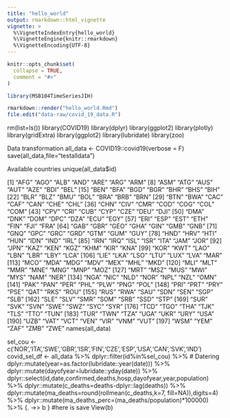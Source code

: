 ```yaml
---
title: "hello_world"
output: rmarkdown::html_vignette
vignette: >
  %\VignetteIndexEntry{hello_world}
  %\VignetteEngine{knitr::rmarkdown}
  %\VignetteEncoding{UTF-8}
---
```


```r
knitr::opts_chunk$set(
  collapse = TRUE,
  comment = "#>"
)
```

```r
library(MSB104TimeSeriesJIH)
```


```r
rmarkdown::render("hello_world.Rmd")
file.edit("data-raw/covid_19_data.R")
```
rm(list=ls())
library(COVID19)
library(dplyr)
library(ggplot2)
library(plotly)
library(gridExtra)
library(ggplot2)
library(lubridate)
library(zoo)

Data transformation
all_data <- COVID19::covid19(verbose = F)
save(all_data,file="testalldata")

Available countries
unique(all_data$id)

[1] "AFG" "AGO" "ALB" "AND" "ARE" "ARG" "ARM"
[8] "ASM" "ATG" "AUS" "AUT" "AZE" "BDI" "BEL"
[15] "BEN" "BFA" "BGD" "BGR" "BHR" "BHS" "BIH"
[22] "BLR" "BLZ" "BMU" "BOL" "BRA" "BRB" "BRN"
[29] "BTN" "BWA" "CAC" "CAF" "CAN" "CHE" "CHL"
[36] "CHN" "CIV" "CMR" "COD" "COG" "COL" "COM"
[43] "CPV" "CRI" "CUB" "CYP" "CZE" "DEU" "DJI"
[50] "DMA" "DNK" "DOM" "DPC" "DZA" "ECU" "EGY"
[57] "ERI" "ESP" "EST" "ETH" "FIN" "FJI" "FRA"
[64] "GAB" "GBR" "GEO" "GHA" "GIN" "GMB" "GNB"
[71] "GNQ" "GPC" "GRC" "GRD" "GTM" "GUM" "GUY"
[78] "HND" "HRV" "HTI" "HUN" "IDN" "IND" "IRL"
[85] "IRN" "IRQ" "ISL" "ISR" "ITA" "JAM" "JOR"
[92] "JPN" "KAZ" "KEN" "KGZ" "KHM" "KIR" "KNA"
[99] "KOR" "KWT" "LAO" "LBN" "LBR" "LBY" "LCA"
[106] "LIE" "LKA" "LSO" "LTU" "LUX" "LVA" "MAR"
[113] "MCO" "MDA" "MDG" "MDV" "MEX" "MHL" "MKD"
[120] "MLI" "MLT" "MMR" "MNE" "MNG" "MNP" "MOZ"
[127] "MRT" "MSZ" "MUS" "MWI" "MYS" "NAM" "NER"
[134] "NGA" "NIC" "NLD" "NOR" "NPL" "NZL" "OMN"
[141] "PAK" "PAN" "PER" "PHL" "PLW" "PNG" "POL"
[148] "PRI" "PRT" "PRY" "PSE" "QAT" "RKS" "ROU"
[155] "RUS" "RWA" "SAU" "SDN" "SEN" "SGP" "SLB"
[162] "SLE" "SLV" "SMR" "SOM" "SRB" "SSD" "STP"
[169] "SUR" "SVK" "SVN" "SWE" "SWZ" "SYC" "SYR"
[176] "TCD" "TGO" "THA" "TJK" "TLS" "TTO" "TUN"
[183] "TUR" "TWN" "TZA" "UGA" "UKR" "URY" "USA"
[190] "UZB" "VAT" "VCT" "VEN" "VIR" "VNM" "VUT"
[197] "WSM" "YEM" "ZAF" "ZMB" "ZWE"
names(all_data)

sel_cou <- c('NOR','ITA','SWE','GBR','ISR','FIN','CZE','ESP','USA','CAN','SVK','IND')
covid_sel_df <- all_data %>% dplyr::filter(id%in%sel_cou) %>%
# Datering
dplyr::mutate(year=as.factor(lubridate::year(date))) %>%
dplyr::mutate(dayofyear=lubridate::yday(date)) %>%
dplyr::select(id,date,confirmed,deaths,hosp,dayofyear,year,population) %>%
dplyr::mutate(c_deaths=deaths-dplyr::lag(deaths)) %>%
dplyr::mutate(ma_deaths=round(rollmean(c_deaths,k=7, fill=NA)),digits=4) %>%
dplyr::mutate(ma_deaths_perc=(ma_deaths/population)*100000) %>%
{. ->> b } #here is save
View(b)
